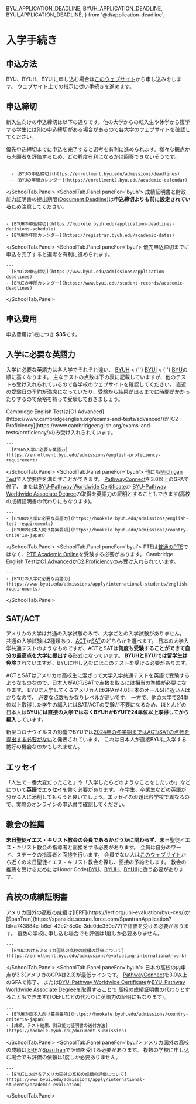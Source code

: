   BYU_APPLICATION_DEADLINE,
  BYUH_APPLICATION_DEADLINE,
  BYUI_APPLICATION_DEADLINE,
} from '@d/application-deadline';


# 入学手続き


## 申込方法

BYU、BYUH、BYUIに申し込む場合は[このウェブサイト](https://www.churchofjesuschrist.org/church-education/apply-to-church-schools?lang=eng)から申し込みをします。
ウェブサイト上での指示に従い手続きを進めます。


## 申込締切

新入生向けの申込締切は以下の通りです。他の大学からの転入生や休学から復学する学生には別の申込締切がある場合があるので各大学のウェブサイトを確認してください。

<SchoolTab>
  <SchoolTab.Panel paneFor='byu'>
     <DeadlineTable school='BYU' data={BYU_APPLICATION_DEADLINE} />
      優先申込締切までに申込を完了すると選考を有利に進められます。様々な観点から志願者を評価するため、どの程度有利になるかは回答できないそうです。

      ---
      - [BYUの申込締切](https://enrollment.byu.edu/admissions/deadlines)
      - [BYUの年間カレンダー](https://enrollment2.byu.edu/academic-calendar)
  </SchoolTab.Panel>
  <SchoolTab.Panel paneFor='byuh'>
    <DeadlineTable school='BYUH' data={BYUH_APPLICATION_DEADLINE} />
    成績証明書と財政能力証明書の提出期限([Document Deadline](https://hookele.byuh.edu/application-deadlines-decisions-schedule))は**申込締切よりも前に設定されている**ため注意してください。

    ---
    - [BYUHの申込締切](https://hookele.byuh.edu/application-deadlines-decisions-schedule)
    - [BYUHの年間カレンダー](https://registrar.byuh.edu/academic-dates)
  </SchoolTab.Panel>
  <SchoolTab.Panel paneFor='byui'>
    <DeadlineTable school='BYUI' data={BYUI_APPLICATION_DEADLINE} />
    優先申込締切までに申込を完了すると選考を有利に進められます。

    ---
    - [BYUIの申込締切](https://www.byui.edu/admissions/application-deadlines)
    - [BYUIの年間カレンダー](https://www.byui.edu/student-records/academic-deadlines)
  </SchoolTab.Panel>
</SchoolTab>


## 申込費用

申込費用は1校につき **$35**です。


## 入学に必要な英語力

入学に必要な英語力は各大学でそれぞれ違い、
[BYUH](https://hookele.byuh.edu/admissions/english-test-requirements) < {''}
[BYUI](https://www.byui.edu/admissions/apply/international-students/english-requirements) < {''}
[BYU](https://enrollment.byu.edu/admissions/english-proficiency-requirement)の順に高くなります。
主なテストの点数は下の表に記載していますが、他のテストも受け入れられているので各学校のウェブサイトを確認してください。
直近の受験日の予約が満席になっていたり、受験から結果が出るまでに時間がかかったりするので余裕を持って受験しておきましょう。

<SchoolTab>
  <SchoolTab.Panel paneFor='byu'>
    <EnglishRequirementBySchoolTable school='BYU' data={ENGLISH_REQUIREMENT_BY_SCHOOL.byu} />
    Cambridge English Testは[C1 Advanced](https://www.cambridgeenglish.org/exams-and-tests/advanced/)か[C2 Proficiency](https://www.cambridgeenglish.org/exams-and-tests/proficiency/)のみ受け入れられています。

    ---
    - [BYUの入学に必要な英語力](https://enrollment.byu.edu/admissions/english-proficiency-requirement)
  </SchoolTab.Panel>
  <SchoolTab.Panel paneFor='byuh'>
    <EnglishRequirementBySchoolTable school='BYUH' data={ENGLISH_REQUIREMENT_BY_SCHOOL.byuh} />
    他にも[Michigan Test](https://michiganassessment.org/michigan-tests/met-new/)で入学要件を満たすことができます。
    [PathwayConnect](https://www.byupathway.org/pathwayconnect)を3.0以上のGPAで修了、
    または[BYU-Pathway Worldwide Certificate](https://www.byupathway.org/degrees/program-list#certificate)か
    [BYU-Pathway Worldwide Associate Degree](https://www.byupathway.org/degrees/program-list#certificate)の取得を英語力の証明とすることもできます(高校の成績証明書の代わりにもなります)。

    ---
    - [BYUHの入学に必要な英語力](https://hookele.byuh.edu/admissions/english-test-requirements)
    - [BYUHの日本人向け募集要項](https://hookele.byuh.edu/admissions/country-criteria-japan)
  </SchoolTab.Panel>
  <SchoolTab.Panel paneFor='byui'>
    <EnglishRequirementBySchoolTable school='BYUI' data={ENGLISH_REQUIREMENT_BY_SCHOOL.byui} />
    PTEは[普通のPTE](https://www.pearsonpte.com/pte-academic)ではなく、[PTE Academic Online](https://www.pearsonpte.com/pte-academic-online)を受験する必要があります。
    Cambridge English Testは[C1 Advanced](https://www.cambridgeenglish.org/exams-and-tests/advanced/)か[C2 Proficiency](https://www.cambridgeenglish.org/exams-and-tests/proficiency/)のみ受け入れられています。

    ---
    - [BYUIの入学に必要な英語力](https://www.byui.edu/admissions/apply/international-students/english-requirements)
  </SchoolTab.Panel>
</SchoolTab>


## SAT/ACT

アメリカの大学は共通の入学試験のみで、大学ごとの入学試験がありません。
共通の入学試験は2種類あり、[ACT](http://global.act.org)か[SAT](https://collegereadiness.collegeboard.org/sat)のどちらかを選べます。
日本の大学入学共通テストのようなものですが、ACTとSATは**何度も受験することができて自分の最高点を大学に提出する**形式になっています。
**BYUHとBYUIでは留学生は免除**されていますが、BYUに申し込むにはこのテストを受ける必要があります。

ACTとSATはアメリカの高校生に混ざって大学入学共通テストを英語で受験するようなものなので、日本人がACT/SATで点数を取るには相当の準備が必要になります。
BYUに入学してくるアメリカ人はGPAが4.0(日本のオール5)に近い人ばかりなので、
[必要な点数](https://enrollment.byu.edu/admissions/entrance-averages)もかなりレベルが高いです。
一方で、他の大学で24単位以上取得した学生の編入にはSAT/ACTの受験が不要になるため、ほとんどの日本人は**BYUには直接の入学ではなくBYUHかBYUIで24単位以上取得してから編入**しています。

新型コロナウイルスの影響でBYUでは[2024年の冬学期まではACT/SATの点数を提出する必要がない](https://enrollment.byu.edu/admissions/educational-history)と発表されています。
これは日本人が直接BYUに入学する絶好の機会なのかもしれません。


## エッセイ

「人生で一番大変だったこと」や「入学したらどのようなことをしたいか」などについて**英語でエッセイ**を書く必要があります。
在学生、卒業生などの英語が分かる人に添削してもらうと良いでしょう。エッセイのお題は各学校で異なるので、実際のオンラインの申込書で確認してください。


## 教会の推薦

**末日聖徒イエス・キリスト教会の会員であるかどうかに関わらず**、末日聖徒イエス・キリスト教会の指導者と面接をする必要があります。
会員は自分のワード、ステークの指導者と面接を行います。
会員でない人は[このウェブサイト](https://www.churchofjesuschrist.org/maps/meetinghouses/)から近くの末日聖徒イエス・キリスト教会を探し、面接の予約をします。
教会の推薦を受けるためにはHonor Code([BYU](https://policy.byu.edu/view/index.php?p=26)、[BYUH](https://honorcode.byuh.edu)、[BYUI](https://www.byui.edu/student-honor-office/ces-honor-code))に従う必要があります。


## 高校の成績証明書

<SchoolTab>
  <SchoolTab.Panel paneFor='byu'>
    アメリカ国外の高校の成績は[IERF](https://ierf.org/uni-evaluation/byu-ces/)か[SpanTran](https://spanside.secure.force.com/SpantranApplication?Id=a743884c-b6cf-42e2-8c0c-3de0dc350c77)で評価を受ける必要があります。
    複数の学校に申し込む場合でも評価は1度しか必要ありません。

    ---
    - [BYUにおけるアメリカ国外の高校の成績の評価について](https://enrollment.byu.edu/admissions/evaluating-international-work)
  </SchoolTab.Panel>
  <SchoolTab.Panel paneFor='byuh'>
    日本の高校の内申点が3.3(アメリカのGPAは2.3)が最低ラインです。
    [PathwayConnect](https://www.byupathway.org/pathwayconnect)を3.0以上のGPAで修了、
    または[BYU-Pathway Worldwide Certificate](https://www.byupathway.org/degrees/program-list#certificate)か[BYU-Pathway Worldwide Associate Degree](https://www.byupathway.org/degrees/program-list#certificate)を取得することで
    高校の成績証明書の代わりとすることもできます(TOEFLなどの代わりに英語力の証明にもなります)。

    ---
    - [BYUHの日本人向け募集要項](https://hookele.byuh.edu/admissions/country-criteria-japan)
    - [成績、テスト結果、財政能力証明書の送付方法](https://hookele.byuh.edu/document-submission)
  </SchoolTab.Panel>
  <SchoolTab.Panel paneFor='byui'>
    アメリカ国外の高校の成績は[IERF](https://ierf.org/uni-evaluation/byu-ces/)か[SpanTran](https://spanside.secure.force.com/SpantranApplication?Id=a743884c-b6cf-42e2-8c0c-3de0dc350c77)で評価を受ける必要があります。
    複数の学校に申し込む場合でも評価の依頼は1度しか必要ありません。

    ---
    - [BYUIにおけるアメリカ国外の高校の成績の評価について](https://www.byui.edu/admissions/apply/international-students/academic-evaluation)
  </SchoolTab.Panel>
</SchoolTab>
